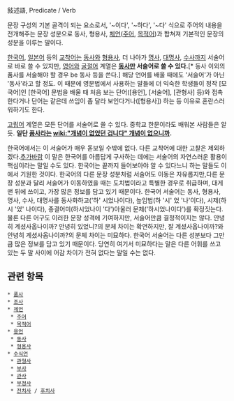 敍述語, Predicate / Verb

문장 구성의 기본 골격이 되는 요소로서, '~이다', '~하다', '~다' 식으로 주어의 내용을 전개해주는 문장 성분으로 동사, 형용사, [[체언]]([[주어]], [[목적어]])과 합쳐져 기본적인 문장의 성분을 이루는 말이다.

[[한국어]], [[일본어]] 등의 [[교착어]]는 [[동사]]와 [[형용사]], 더 나아가 [[명사]], [[대명사]], [[수사]]까지 서술어로 바로 쓸 수 있지만, [[영어]]와 [[굴절어]] 계열은 '''[[동사]]만 서술어로 쓸 수 있다.'''[* 동사 이외의 품사를 서술해야 할 경우 be 동사 등을 쓴다.] 해당 언어를 배울 때에도 '서술어'가 아닌 '동사'라고 할 정도. 이 때문에 영문법에서 사용하는 말들에 더 익숙한 학생들이 정작 [모국어]인 [한국어] 문법을 배울 때 처음 보는 단어([용언], [서술어], [관형사] 등)와 접촉한다거나 단어는 같은데 쓰임이 좀 달라 보인다거나([형용사]) 하는 등 이유로 혼란스러워하기도 한다.

[[고립어]] 계열은 모든 단어를 서술어로 쓸 수 있다. 중학교 한문이라도 배워본 사람들은 알듯. '''일단 [[품사]]라는 [[wiki:"개념이 없었던 겁니다" 개념이 없으니까]].'''

한국어에서는 이 서술어가 매우 돋보일 수밖에 없다. 다른 교착어에 대한 고찰은 제외하겠다.[[추가바람]] 이 말은 한국어를 아름답게 구사하는 데에는 서술어의 자연스러운 활용이 핵심이라는 말일 수도 있다. 한국어는 끝까지 들어보아야 알 수 있다느니 하는 말들도 이에서 기원한 것이다. 한국어의 다른 문장 성분처럼 서술어도 이동은 자유롭지만,다른 문장 성분과 달리 서술어가 이동하였을 때는 도치법이라고 특별한 경우로 취급하며, 대게 맨 뒤에 쓰이고, 가장 많은 정보를 담고 있기 때문이다. 한국어 서술어는 동사, 형용사, 명사, 수사, 대명사를 동사화하고('하' 시었나이다), 높임법(하 '시' 었 '나'이다), 시제(하시 '었' 나이다), 종결어미(하시었나이 '다')아울러 문체('하시었나이다')를 확정짓는다. 물론 다른 어구도 이러한 문장 성격에 기여하지만, 서술어만큼 결정적이지는 않다. 안녕히 계셨사옵나이까? 안녕히 있었니?의 문체 차이는 확연하지만, 잘 계셨사옵나이까?와 안녕히 계셨사옵나이까?의 문체 차이는 미묘하다. 한국어 서술어는 다른 성분보다 그만큼 많은 정보를 담고 있기 때문이다. 당연히 여기서 미묘하다는 말은 다른 어휘를 쓰고 있는 두 말 사이에 어감 차이가 전혀 없다는 말일 수는 없다.     

== 관련 항목 == 
 * [[품사]]
 * [[조사]]
 * [[체언]]
  * [[주어]]
  * [[목적어]]
 * [[용언]]
  * [[동사]]
  * [[형용사]]
 * [[수식언]]
  * [[관형사]]
  * [[부사]]
  * [[관사]]
  * [[부정사]]
  * [[전치사]] / [[후치사]]
